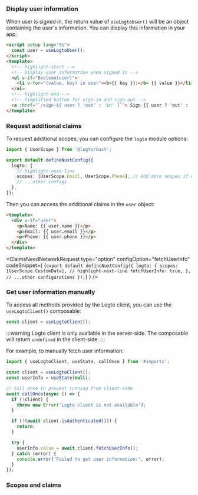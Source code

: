 

### Display user information

When user is signed in, the return value of `useLogtoUser()` will be an object containing the user's information. You can display this information in your app:

```html title="index.vue"
<script setup lang="ts">
  const user = useLogtoUser();
</script>
<template>
  <!-- highlight-start -->
  <!-- Display user information when signed in -->
  <ul v-if="Boolean(user)">
    <li v-for="(value, key) in user"><b>{{ key }}:</b> {{ value }}</li>
  </ul>
  <!-- highlight-end -->
  <!-- Simplified button for sign-in and sign-out -->
  <a :href="`/sign-${ user ? 'out' : 'in' }`"> Sign {{ user ? 'out' : 'in' }} </a>
</template>
```

### Request additional claims

<FindUserInfoMissing method="useLogtoUser()" />

<ScopesAndClaimsIntroduction />

To request additional scopes, you can configure the `logto` module options:

```ts title="nuxt.config.ts"
import { UserScope } from '@logto/nuxt';

export default defineNuxtConfig({
  logto: {
    // highlight-next-line
    scopes: [UserScope.Email, UserScope.Phone], // Add more scopes if needed
    // ...other configs
  },
});
```

Then you can access the additional claims in the `user` object:

```html title="index.vue"
<template>
  <div v-if="user">
    <p>Name: {{ user.name }}</p>
    <p>Email: {{ user.email }}</p>
    <p>Phone: {{ user.phone }}</p>
  </div>
</template>
```

<ClaimsNeedNetworkRequest
  type="option"
  configOption="fetchUserInfo"
  codeSnippet={
    <CodeBlock language="ts" title="nuxt.config.ts">{`export default defineNuxtConfig({
  logto: {
    scopes: [UserScope.CustomData],
    // highlight-next-line
    fetchUserInfo: true,
  },
  // ...other configurations
});`}</CodeBlock>
  }
/>

### Get user information manually

To access all methods provided by the Logto client, you can use the `useLogtoClient()` composable:

```ts title="index.vue"
const client = useLogtoClient();
```

:::warning
Logto client is only available in the server-side. The composable will return `undefined` in the client-side.
:::

<GetUserInfoApis
  getIdTokenClaimsApi="client.getIdTokenClaims()"
  fetchUserInfoApi="client.fetchUserInfo()"
/>

For example, to manually fetch user information:

```ts title="index.vue"
import { useLogtoClient, useState, callOnce } from '#imports';

const client = useLogtoClient();
const userInfo = useState(null);

// Call once to prevent running from client-side
await callOnce(async () => {
  if (!client) {
    throw new Error('Logto client is not available');
  }

  if (!(await client.isAuthenticated())) {
    return;
  }

  try {
    userInfo.value = await client.fetchUserInfo();
  } catch (error) {
    console.error('Failed to get user information:', error);
  }
});
```

### Scopes and claims

<ScopesAndClaims />
